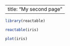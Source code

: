 --
title: "My second page"
---

```r
library(reactable)
```

```r
reactable(iris)
```
```r
plot(iris)
```

